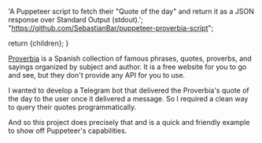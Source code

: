 
  'A Puppeteer script to fetch their "Quote of the day" and return it as a JSON response over Standard Output (stdout).';
  "https://github.com/SebastianBar/puppeteer-proverbia-script";

  return <BaseProject title={title} description={description} imgSrc={imgSrc} imgAlt={imgAlt} pubDate={pubDate}>{children}</BaseProject>;
}

[Proverbia](https://proverbia.net) is a Spanish collection of famous phrases, quotes, proverbs, and sayings organized by subject and author. It is a free website for you to go and see, but they don't provide any API for you to use.

I wanted to develop a Telegram bot that delivered the Proverbia's quote of the day to the user once it delivered a message. So I required a clean way to query their quotes programmatically.

And so this project does precisely that and is a quick and friendly example to show off Puppeteer's capabilities.
